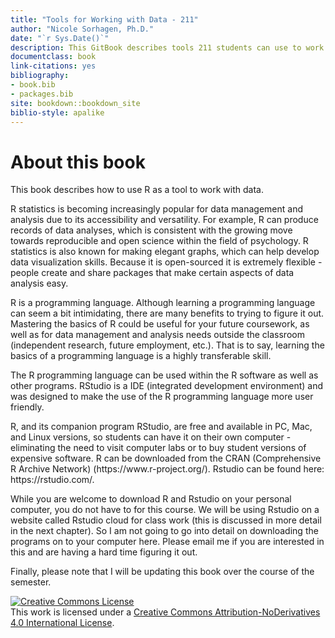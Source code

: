 ```yaml
--- 
title: "Tools for Working with Data - 211"
author: "Nicole Sorhagen, Ph.D."
date: "`r Sys.Date()`"
description: This GitBook describes tools 211 students can use to work with data.
documentclass: book
link-citations: yes
bibliography:
- book.bib
- packages.bib
site: bookdown::bookdown_site
biblio-style: apalike
---
```



# About this book

This book describes how to use R as a tool to work with data.  

R statistics is becoming increasingly popular for data management and analysis due to its accessibility and versatility. For example, R can produce records of data analyses, which is consistent with the growing move towards reproducible and open science within the field of psychology. R statistics is also known for making elegant graphs, which can help develop data visualization skills. Because it is open-sourced it is extremely flexible - people create and share packages that make certain aspects of data analysis easy.  

R is a programming language. Although learning a programming language can seem a bit intimidating, there are many benefits to trying to figure it out. Mastering the basics of R could be useful for your future coursework, as well as for data management and analysis needs outside the classroom (independent research, future employment, etc.). That is to say, learning the basics of a programming language is a highly transferable skill.  

The R programming language can be used within the R software as well as other programs. RStudio is a IDE (integrated development environment) and was designed to make the use of the R programming language more user friendly.  

R, and its companion program RStudio, are free and available in PC, Mac, and Linux versions, so students can have it on their own computer - eliminating the need to visit computer labs or to buy student versions of expensive software. R can be downloaded from the CRAN (Comprehensive R Archive Network) (https://www.r-project.org/). Rstudio can be found here: https://rstudio.com/.  

While you are welcome to download R and Rstudio on your personal computer, you do not have to for this course. We will be using Rstudio on a website called Rstudio cloud for class work (this is discussed in more detail in the next chapter). So I am not going to go into detail on downloading the programs on to your computer here. Please email me if you are interested in this and are having a hard time figuring it out.  

Finally, please note that I will be updating this book over the course of the semester.  


<a rel="license" href="http://creativecommons.org/licenses/by-nd/4.0/"><img alt="Creative Commons License" style="border-width:0" src="https://i.creativecommons.org/l/by-nd/4.0/88x31.png" /></a><br />This work is licensed under a <a rel="license" href="http://creativecommons.org/licenses/by-nd/4.0/">Creative Commons Attribution-NoDerivatives 4.0 International License</a>.

